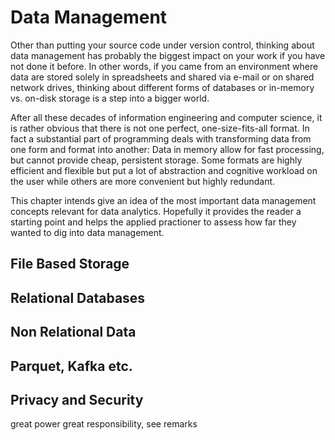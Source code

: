 # Data Management

Other than putting your source code under version control, 
thinking about data management has probably the biggest impact on your work if you have not done it before. In other words, if you came from an environment where data are stored solely in spreadsheets and shared via e-mail or on shared network drives, thinking about different forms of databases or in-memory vs. on-disk storage is a step into a bigger world. 

After all these decades of information engineering and computer science, it is rather obvious that there is not one perfect, one-size-fits-all format. In fact a substantial part of programming deals with transforming data from one form and format into another: 
Data in memory allow for fast processing, but cannot provide cheap, persistent storage. Some formats are highly efficient and flexible but put a lot of abstraction and cognitive workload on the user while others are more convenient but highly redundant. 

This chapter intends give an idea of the most important data management concepts relevant for data analytics. 
Hopefully it provides the reader a starting point and helps the applied practioner to assess how far they wanted to dig into data management. 

## File Based Storage



## Relational Databases


## Non Relational Data 


## Parquet, Kafka etc. 


## Privacy and Security

great power great responsibility, see remarks
